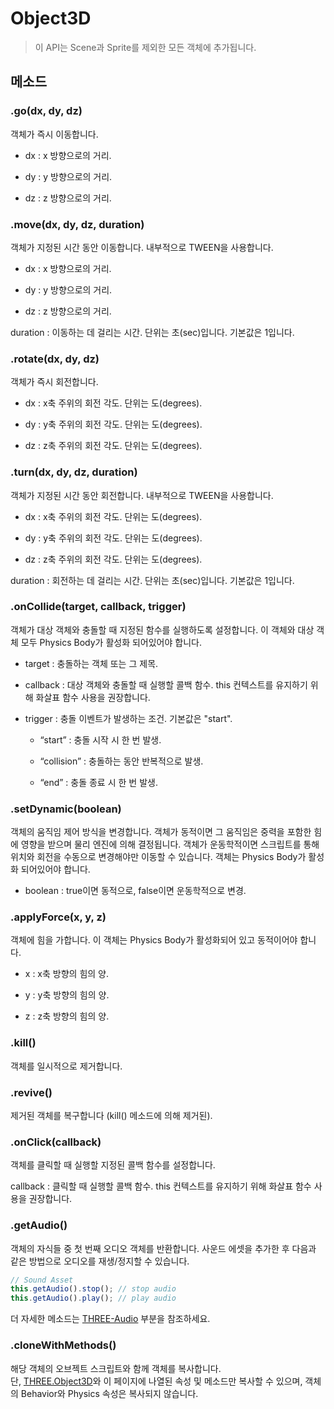 # Object3D

> 이 API는 Scene과 Sprite를 제외한 모든 객체에 추가됩니다.

## 메소드

### .go(dx, dy, dz)

객체가 즉시 이동합니다.

- dx : x 방향으로의 거리.

- dy : y 방향으로의 거리.

- dz : z 방향으로의 거리.

### .move(dx, dy, dz, duration)

객체가 지정된 시간 동안 이동합니다. 내부적으로 TWEEN을 사용합니다.

- dx : x 방향으로의 거리.

- dy : y 방향으로의 거리.

- dz : z 방향으로의 거리.

duration : 이동하는 데 걸리는 시간. 단위는 초(sec)입니다. 기본값은 1입니다.

### .rotate(dx, dy, dz)

객체가 즉시 회전합니다.

- dx : x축 주위의 회전 각도. 단위는 도(degrees).

- dy : y축 주위의 회전 각도. 단위는 도(degrees).

- dz : z축 주위의 회전 각도. 단위는 도(degrees).

### .turn(dx, dy, dz, duration)

객체가 지정된 시간 동안 회전합니다. 내부적으로 TWEEN을 사용합니다.

- dx : x축 주위의 회전 각도. 단위는 도(degrees).

- dy : y축 주위의 회전 각도. 단위는 도(degrees).

- dz : z축 주위의 회전 각도. 단위는 도(degrees).

duration : 회전하는 데 걸리는 시간. 단위는 초(sec)입니다. 기본값은 1입니다.

### .onCollide(target, callback, trigger)

객체가 대상 객체와 충돌할 때 지정된 함수를 실행하도록 설정합니다. 이 객체와 대상 객체 모두 Physics Body가 활성화 되어있어야 합니다.

- target : 충돌하는 객체 또는 그 제목.

- callback : 대상 객체와 충돌할 때 실행할 콜백 함수. this 컨텍스트를 유지하기 위해 화살표 함수 사용을 권장합니다.

- trigger : 충돌 이벤트가 발생하는 조건. 기본값은 "start".

  - “start” : 충돌 시작 시 한 번 발생.

  - “collision” : 충돌하는 동안 반복적으로 발생.

  - “end” : 충돌 종료 시 한 번 발생.

### .setDynamic(boolean)

객체의 움직임 제어 방식을 변경합니다. 객체가 동적이면 그 움직임은 중력을 포함한 힘에 영향을 받으며 물리 엔진에 의해 결정됩니다. 객체가 운동학적이면 스크립트를 통해 위치와 회전을 수동으로 변경해야만 이동할 수 있습니다. 객체는 Physics Body가 활성화 되어있어야 합니다.

- boolean : true이면 동적으로, false이면 운동학적으로 변경.

### .applyForce(x, y, z)

객체에 힘을 가합니다. 이 객체는 Physics Body가 활성화되어 있고 동적이어야 합니다.  

- x : x축 방향의 힘의 양.

- y : y축 방향의 힘의 양.

- z : z축 방향의 힘의 양.

### .kill()

객체를 일시적으로 제거합니다.

### .revive()

제거된 객체를 복구합니다 (kill() 메소드에 의해 제거된).

### .onClick(callback)

객체를 클릭할 때 실행할 지정된 콜백 함수를 설정합니다.

callback : 클릭할 때 실행할 콜백 함수. this 컨텍스트를 유지하기 위해 화살표 함수 사용을 권장합니다.

### .getAudio()

객체의 자식들 중 첫 번째 오디오 객체를 반환합니다. 사운드 에셋을 추가한 후 다음과 같은 방법으로 오디오를 재생/정지할 수 있습니다.

```js copy
// Sound Asset​
this.getAudio().stop(); // stop audio
this.getAudio().play(); // play audio
```

더 자세한 메소드는 [THREE-Audio](../built-in/three/audio) 부분을 참조하세요.

### .cloneWithMethods()

해당 객체의 오브젝트 스크립트와 함께 객체를 복사합니다.  
단, [THREE.Object3D](../built-in/three/object3d)와 이 페이지에 나열된 속성 및 메소드만 복사할 수 있으며, 객체의 Behavior와 Physics 속성은 복사되지 않습니다.  
